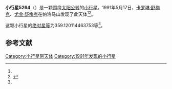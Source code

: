 {{Infobox planet
| bgcolour = #FFFFC0
| name = 5264 Telephus
| symbol = 
| image = 
| caption = 
| discovery = yes
| discovery_ref = 
| discoverer = [[卡罗琳·舒梅克|卡罗琳·舒梅克]]、[[尤金·舒梅克|尤金·舒梅克]]
| discovery_site = [[帕洛马山|帕洛马山]] 
| discovered = 1991年5月17日
| designations = yes
| mp_name = 
| named_after = 
| alt_names = 1991 KC/ 1965 AO
| mp_category = [[特洛伊小行星|特洛伊小行星]]
| orbit_ref = <ref name="a">[http://ssd.jpl.nasa.gov/sbdb.cgi?sstr=5264 5264 Telephus] {{Wayback|url=http://ssd.jpl.nasa.gov/sbdb.cgi?sstr=5264 |date=20201124012448 }}，小行星數據庫瀏覽器（JPL Small-Body Database Browser）－[[美国国家航空航天局|美国国家航空航天局]]喷气推进实验室</ref>
| epoch = 2456400.5 (2013年4月18日更新)
| aphelion = {{convert|5.788709401644459|AU|km|3|abbr=on|lk=out}}
| perihelion = {{convert|4.619176703947987|AU|km|3|abbr=on}}
| semimajor = {{convert|5.203943052796223|AU|km|3|abbr=on}}
| eccentricity = 0.112369859
| period = 4336.079438 [[日|日]]<br />11.87[[儒略年|儒略年]]
| avg_speed = 
| inclination = 33.5772023480074
| asc_node = 121.8997220626526
| mean_anomaly = 
| arg_peri = 359.120114463753
| satellites = 
| physical_characteristics = yes
| dimensions = 
| mass = 
| density = 
| surface_grav = 
| escape_velocity = 
| sidereal_day = 
| axial_tilt = 
| pole_ecliptic_lat = 
| pole_ecliptic_lon = 
| albedo = 
| temperatures= 
| temp_name1 = 
| mean_temp_1 = 
| max_temp_1 = 
| temp_name2 = 
| max_temp_2 = 
| spectral_type = 
| abs_magnitude = 359.120114463753
}}

'''小行星5264'''（{{lang-en|5264 Telephus}}）是一颗围绕[[太阳|太阳]][[公转|公转]]的[[小行星|小行星]]。1991年5月17日，[[卡罗琳·舒梅克|卡罗琳·舒梅克]]、[[尤金·舒梅克|尤金·舒梅克]]在帕洛马山发现了此天体<ref name="a" /><ref>{{cite news|title=小行星列表|url=http://cfa-www.harvard.edu/iau/lists/NumberedMPs.txt|accessdate=2013-07-08|newspaper=哈佛大学|archive-date=2008-05-17|archive-url=https://web.archive.org/web/20080517010638/http://cfa-www.harvard.edu/iau/lists/NumberedMPs.txt|dead-url=no}}</ref>。

这颗小行星的[[绝对星等|绝对星等]]为359.120114463753等<ref name="a" />。

==参考文献==
{{reflist}}
{{Minor Planet Number|[[小行星5263|小行星5263]]|[[小行星5265|小行星5265]]}}

{{小天体}}

[[Category:小行星带天体|Category:小行星带天体]]
[[Category:1991年发现的小行星|Category:1991年发现的小行星]]

{{asteroid-stub}}